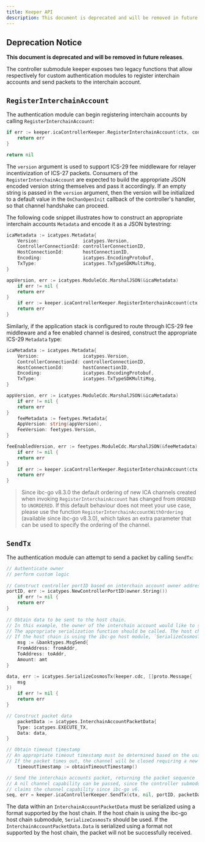 ```yaml
---
title: Keeper API
description: This document is deprecated and will be removed in future releases.
---
```

## Deprecation Notice

**This document is deprecated and will be removed in future releases**.

The controller submodule keeper exposes two legacy functions that allow respectively for custom authentication modules to register interchain accounts and send packets to the interchain account.

## `RegisterInterchainAccount`

The authentication module can begin registering interchain accounts by calling `RegisterInterchainAccount`:

```go
if err := keeper.icaControllerKeeper.RegisterInterchainAccount(ctx, connectionID, owner.String(), version); err != nil {
    return err
}

return nil
```

The `version` argument is used to support ICS-29 fee middleware for relayer incentivization of ICS-27 packets. Consumers of the `RegisterInterchainAccount` are expected to build the appropriate JSON encoded version string themselves and pass it accordingly. If an empty string is passed in the `version` argument, then the version will be initialized to a default value in the `OnChanOpenInit` callback of the controller's handler, so that channel handshake can proceed.

The following code snippet illustrates how to construct an appropriate interchain accounts `Metadata` and encode it as a JSON bytestring:

```go expandable
icaMetadata := icatypes.Metadata{
    Version:                icatypes.Version,
    ControllerConnectionId: controllerConnectionID,
    HostConnectionId:       hostConnectionID,
    Encoding:               icatypes.EncodingProtobuf,
    TxType:                 icatypes.TxTypeSDKMultiMsg,
}

appVersion, err := icatypes.ModuleCdc.MarshalJSON(&icaMetadata)
    if err != nil {
    return err
}
    if err := keeper.icaControllerKeeper.RegisterInterchainAccount(ctx, controllerConnectionID, owner.String(), string(appVersion)); err != nil {
    return err
}
```

Similarly, if the application stack is configured to route through ICS-29 fee middleware and a fee enabled channel is desired, construct the appropriate ICS-29 `Metadata` type:

```go expandable
icaMetadata := icatypes.Metadata{
    Version:                icatypes.Version,
    ControllerConnectionId: controllerConnectionID,
    HostConnectionId:       hostConnectionID,
    Encoding:               icatypes.EncodingProtobuf,
    TxType:                 icatypes.TxTypeSDKMultiMsg,
}

appVersion, err := icatypes.ModuleCdc.MarshalJSON(&icaMetadata)
    if err != nil {
    return err
}
    feeMetadata := feetypes.Metadata{
    AppVersion: string(appVersion),
    FeeVersion: feetypes.Version,
}

feeEnabledVersion, err := feetypes.ModuleCdc.MarshalJSON(&feeMetadata)
    if err != nil {
    return err
}
    if err := keeper.icaControllerKeeper.RegisterInterchainAccount(ctx, controllerConnectionID, owner.String(), string(feeEnabledVersion)); err != nil {
    return err
}
```

> Since ibc-go v8.3.0 the default ordering of new ICA channels created when invoking `RegisterInterchainAccount` has changed from `ORDERED` to `UNORDERED`. If this default behaviour does not meet your use case, please use the function `RegisterInterchainAccountWithOrdering` (available since ibc-go v8.3.0), which takes an extra parameter that can be used to specify the ordering of the channel.

## `SendTx`

The authentication module can attempt to send a packet by calling `SendTx`:

```go expandable
// Authenticate owner
// perform custom logic
    
// Construct controller portID based on interchain account owner address
portID, err := icatypes.NewControllerPortID(owner.String())
    if err != nil {
    return err
}
    
// Obtain data to be sent to the host chain. 
// In this example, the owner of the interchain account would like to send a bank MsgSend to the host chain. 
// The appropriate serialization function should be called. The host chain must be able to deserialize the transaction. 
// If the host chain is using the ibc-go host module, `SerializeCosmosTx` should be used. 
    msg := &banktypes.MsgSend{
    FromAddress: fromAddr,
    ToAddress: toAddr,
    Amount: amt
}

data, err := icatypes.SerializeCosmosTx(keeper.cdc, []proto.Message{
    msg
})
    if err != nil {
    return err
}

// Construct packet data
    packetData := icatypes.InterchainAccountPacketData{
    Type: icatypes.EXECUTE_TX,
    Data: data,
}

// Obtain timeout timestamp
// An appropriate timeout timestamp must be determined based on the usage of the interchain account.
// If the packet times out, the channel will be closed requiring a new channel to be created.
    timeoutTimestamp := obtainTimeoutTimestamp()

// Send the interchain accounts packet, returning the packet sequence
// A nil channel capability can be passed, since the controller submodule (and not the authentication module) 
// claims the channel capability since ibc-go v6.
seq, err = keeper.icaControllerKeeper.SendTx(ctx, nil, portID, packetData, timeoutTimestamp)
```

The data within an `InterchainAccountPacketData` must be serialized using a format supported by the host chain.
If the host chain is using the ibc-go host chain submodule, `SerializeCosmosTx` should be used. If the `InterchainAccountPacketData.Data` is serialized using a format not supported by the host chain, the packet will not be successfully received.
